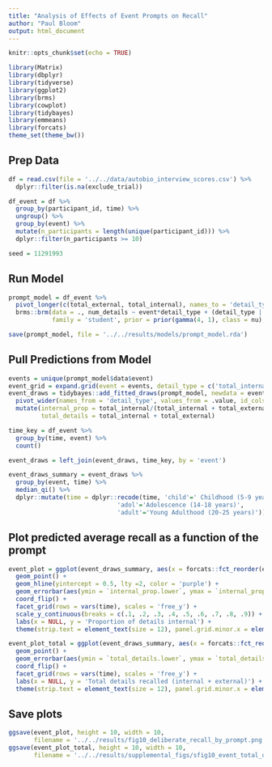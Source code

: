```yaml
---
title: "Analysis of Effects of Event Prompts on Recall"
author: "Paul Bloom"
output: html_document
---
```


```r
knitr::opts_chunk$set(echo = TRUE)
```

```r
library(Matrix)
library(dbplyr)
library(tidyverse)
library(ggplot2)
library(brms)
library(cowplot)
library(tidybayes)
library(emmeans)
library(forcats)
theme_set(theme_bw())
```

## Prep Data

```r
df = read.csv(file = '../../data/autobio_interview_scores.csv') %>%
  dplyr::filter(is.na(exclude_trial))

df_event = df %>%
  group_by(participant_id, time) %>%
  ungroup() %>% 
  group_by(event) %>%
  mutate(n_participants = length(unique(participant_id))) %>%
  dplyr::filter(n_participants >= 10)

seed = 11291993
```

## Run Model

```r
prompt_model = df_event %>%
  pivot_longer(c(total_external, total_internal), names_to = 'detail_type', values_to = 'num_details') %>%
  brms::brm(data = ., num_details ~ event*detail_type + (detail_type | participant_id), cores = 4, chains = 4,
            family = 'student', prior = prior(gamma(4, 1), class = nu), iter = 4000, seed = seed)

save(prompt_model, file = '../../results/models/prompt_model.rda')
```

## Pull Predictions from Model

```r
events = unique(prompt_model$data$event)
event_grid = expand.grid(event = events, detail_type = c('total_internal', 'total_external'), stringsAsFactors = FALSE)
event_draws = tidybayes::add_fitted_draws(prompt_model, newdata = event_grid, re_formula = NA) %>%
  pivot_wider(names_from = 'detail_type', values_from = .value, id_cols = c('.draw', 'event')) %>%
  mutate(internal_prop = total_internal/(total_internal + total_external),
         total_details = total_internal + total_external)

time_key = df_event %>%
  group_by(time, event) %>%
  count()

event_draws = left_join(event_draws, time_key, by = 'event')

event_draws_summary = event_draws %>%
  group_by(event, time) %>%
  median_qi() %>%
  dplyr::mutate(time = dplyr::recode(time, 'child'=' Childhood (5-9 years)', 
                              'adol'='Adolescence (14-18 years)', 
                              'adult'='Young Adulthood (20-25 years)'))
```

## Plot predicted average recall as a function of the prompt


```r
event_plot = ggplot(event_draws_summary, aes(x = forcats::fct_reorder(event, internal_prop), y = internal_prop)) +
  geom_point() +
  geom_hline(yintercept = 0.5, lty =2, color = 'purple') +
  geom_errorbar(aes(ymin = `internal_prop.lower`, ymax = `internal_prop.upper`), width = 0) +
  coord_flip() +
  facet_grid(rows = vars(time), scales = 'free_y') +
  scale_y_continuous(breaks = c(.1, .2, .3, .4, .5, .6, .7, .8, .9)) +
  labs(x = NULL, y = 'Proportion of details internal') +
  theme(strip.text = element_text(size = 12), panel.grid.minor.x = element_blank())

event_plot_total = ggplot(event_draws_summary, aes(x = forcats::fct_reorder(event, total_details), y = total_details)) +
  geom_point() +
  geom_errorbar(aes(ymin = `total_details.lower`, ymax = `total_details.upper`), width = 0) +
  coord_flip() +
  facet_grid(rows = vars(time), scales = 'free_y') +
  labs(x = NULL, y = 'Total details recalled (internal + external)') +
  theme(strip.text = element_text(size = 12), panel.grid.minor.x = element_blank())

```

## Save plots

```r
ggsave(event_plot, height = 10, width = 10, 
       filename = '../../results/fig10_deliberate_recall_by_prompt.png')
ggsave(event_plot_total, height = 10, width = 10, 
       filename = '../../results/supplemental_figs/sfig10_event_total_details.png')
```
